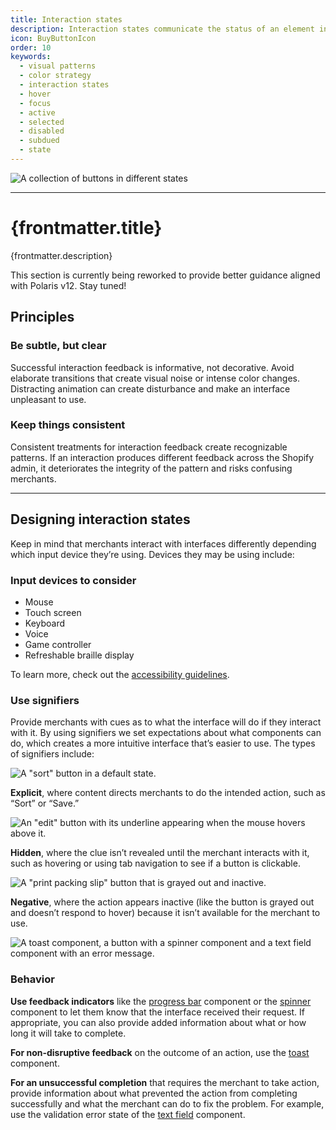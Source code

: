 ```yaml
---
title: Interaction states
description: Interaction states communicate the status of an element in the interface, establish confidence once an action is taken, and suggest the ability (or inability) to interact with the element.
icon: BuyButtonIcon
order: 10
keywords:
  - visual patterns
  - color strategy
  - interaction states
  - hover
  - focus
  - active
  - selected
  - disabled
  - subdued
  - state
---
```


![A collection of buttons in different states](/images/design/interaction-states/interaction-states-intro@2x.png)

---

# {frontmatter.title}

<Lede>{frontmatter.description}</Lede>

<DirectiveCard status="Caution">

This section is currently being reworked to provide better guidance aligned
with Polaris v12. Stay tuned!

</DirectiveCard>

## Principles

### Be subtle, but clear

Successful interaction feedback is informative, not decorative. Avoid elaborate transitions that create visual noise or intense color changes. Distracting animation can create disturbance and make an interface unpleasant to use.

### Keep things consistent

Consistent treatments for interaction feedback create recognizable patterns. If an interaction produces different feedback across the Shopify admin, it deteriorates the integrity of the pattern and risks confusing merchants.

---

## Designing interaction states

Keep in mind that merchants interact with interfaces differently depending which input device they’re using. Devices they may be using include:

### Input devices to consider

- Mouse
- Touch screen
- Keyboard
- Voice
- Game controller
- Refreshable braille display

To learn more, check out the [accessibility guidelines](/foundations/accessibility).

### Use signifiers

Provide merchants with cues as to what the interface will do if they interact with it. By using signifiers we set expectations about what components can do, which creates a more intuitive interface that’s easier to use. The types of signifiers include:

![A "sort" button in a default state.](/images/design/interaction-states/interaction-states-explicit@2x.png)

**Explicit**, where content directs merchants to do the intended action, such as “Sort” or “Save.”

![An "edit" button with its underline appearing when the mouse hovers above it.](/images/design/interaction-states/interaction-states-hidden@2x.png)

**Hidden**, where the clue isn’t revealed until the merchant interacts with it, such as hovering or using tab navigation to see if a button is clickable.

![A "print packing slip" button that is grayed out and inactive.](/images/design/interaction-states/interaction-states-negative@2x.png)

**Negative**, where the action appears inactive (like the button is grayed out and doesn’t respond to hover) because it isn’t available for the merchant to use.

![A toast component, a button with a spinner component and a text field component with an error message.](/images/design/interaction-states/interaction-states-behavior@2x.png)

### Behavior

**Use feedback indicators** like the [progress bar](https://polaris.shopify.com/components/progress-bar) component or the [spinner](https://polaris.shopify.com/components/spinner) component to let them know that the interface received their request. If appropriate, you can also provide added information about what or how long it will take to complete.

**For non-disruptive feedback** on the outcome of an action, use the [toast](https://polaris.shopify.com/components/feedback-indicators/toast) component.

**For an unsuccessful completion** that requires the merchant to take action, provide information about what prevented the action from completing successfully and what the merchant can do to fix the problem. For example, use the validation error state of the [text field](https://polaris.shopify.com/components/selection-and-input/text-field) component.
